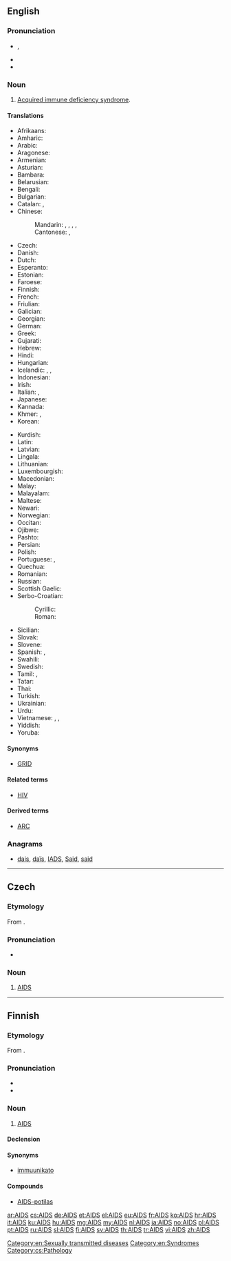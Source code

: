{{also|aids}}
==English==
{{wikipedia}}

===Pronunciation===
* {{IPA|/eɪdz/}}, {{X-SAMPA|/eIdz/}}
* {{audio|En-uk-AIDS.ogg|Audio (UK)}}
* {{homophones|aids|aides|lang=en}}

===Noun===
{{en-noun|-}}

# {{disease|acronym}} [[acquired immune deficiency syndrome#English|Acquired immune deficiency syndrome]].

====Translations====
{{trans-top|acquired immune deficiency syndrome}}
<!--Only acronyms belong in this table! The long forms belong at acquired immune dificiency syndrome.-->
* Afrikaans: {{t-|af|Vigs}}
* Amharic: {{t-|am|ኤድስ|sc=Ethi}}
* Arabic: {{t-|ar|الإيدز|m|tr=al-'iidz}}
* Aragonese: {{t-|an|SIDA|f}}
* Armenian: {{t-|hy|ՁԻԱՀ|tr=JIAH}}
* Asturian: {{t-|ast|SIDA|m}}
* Bambara: {{t-|bm|Sida}}
* Belarusian: {{t-|be|СНІД|m|tr=SNID}}
* Bengali: {{t-|bn|এইডস|tr=eiḑs|sc=Beng}}
* Bulgarian: {{t-|bg|СПИН|m|tr=SPIN}}
* Catalan: {{t-|ca|sida|f}}, {{t-|ca|SIDA|f}}
* Chinese:
*: Mandarin: {{t-|cmn|艾滋病|tr=àizībìng|sc=Hani}}, {{t|cmn|愛滋病|sc=Hani}}, {{t|cmn|爱滋病|tr=àizībìng|sc=Hani}}, {{t|cmn|愛死病|sc=Hani}}, {{t|cmn|爱死病|tr=àisǐbìng|sc=Hani}}
*: Cantonese: {{tø|yue|艾滋病|sc=Hani}}, {{tø|yue|愛滋病|sc=Hani}}
* Czech: {{t+|cs|AIDS}}
* Danish: {{t-|da|aids}}
* Dutch: {{t+|nl|aids|m}}
* Esperanto: {{t+|eo|aidoso}}
* Estonian: {{t+|et|AIDS}}
* Faroese: {{t-|fo|eyðkvæmi|n}}
* Finnish: {{t+|fi|AIDS}}
* French: {{t+|fr|SIDA|m}}
* Friulian: {{tø|fur|AIDS}}
* Galician: {{t+|gl|SIDA|f}}
* Georgian: {{t-|ka|შიდსი|tr=šidsi|sc=Geor}}
* German: {{t+|de|AIDS}}
* Greek: {{t+|el|AIDS|n}}
* Gujarati: {{t-|gu|એડ્સ|sc=Gujr}}
* Hebrew: {{t-|he|איידס|tr=eyds}}
* Hindi: {{t-|hi|एड्स|tr=eḍs|sc=Deva}}
* Hungarian: {{t+|hu|AIDS}}
* Icelandic: {{t+|is|alnæmi|n}}, {{t+|is|eyðni|f}}, {{t-|is|AIDS|n}}
* Indonesian: {{t-|id|AIDS}}
* Irish: {{t-|ga|SEIF}}
* Italian: {{t+|it|SIDA|f}}, {{t+|it|AIDS}}
* Japanese: {{t-|ja|エイズ|tr=eidzu}}
* Kannada: {{t-|kn|ಏಡ್ಸ್|sc=Knda}}
* Khmer: {{t+|km|អេដស៍|tr=ayd|sc=Khmr}}, {{t-|km|ស៊ីដា|tr=sīdā|sc=Khmr}}
* Korean: {{t+|ko|에이즈|tr=eijeu|sc=Hang}}
{{trans-mid}}
* Kurdish: {{t+|ku|AIDS}}
* Latin: {{t-|la|SCDI}}
* Latvian: {{t-|lv|AIDS}}
* Lingala: {{t-|ln|Sida}}
* Lithuanian: {{t-|lt|AIDS}}
* Luxembourgish: {{t-|lb|Aids}}
* Macedonian: {{t-|mk|СИДА|m|tr=SIDA}}
* Malay: {{t-|ms|AIDS}}
* Malayalam: {{t-|ml|എയ്ഡ്സ്|sc=Mlym}}
* Maltese: {{t-|mt|AIDS}}
* Newari: {{tø|new|एड्स}}
* Norwegian: {{t+|no|AIDS}}
* Occitan: {{t-|oc|SIDA|m}}
* Ojibwe: {{tø|oj|majimiskwi-aakoziwin}}
* Pashto: {{t-|ps|اېډز|sc=ps-Arab}}
* Persian: {{t+|fa|ایدز|tr=eydz}}
* Polish: {{t+|pl|AIDS|m}}
* Portuguese: {{t+|pt|SIDA|m|f}}, {{t+|pt|AIDS|f}}
* Quechua: {{t-|qu|UHCW}}
* Romanian: {{t-|ro|SIDA|f}}
* Russian: {{t+|ru|СПИД|m|tr=SPID}}
* Scottish Gaelic: {{t-|gd|galar na seirg|m}}
* Serbo-Croatian:
*: Cyrillic: {{t-|sh|СИДА|sc=Cyrl}}
*: Roman: {{t-|sh|SIDA}}
* Sicilian: {{t-|scn|AIDS}}
* Slovak: {{t-|sk|aids}}
* Slovene: {{t-|sl|aids}}
* Spanish: {{t+|es|SIDA|m}}, {{t+|es|sida|m}}
* Swahili: {{t-|sw|UKIMWI}}
* Swedish: {{t+|sv|aids}}
* Tamil: {{t-|ta|வேட்டை நோய்|tr=vettai nOi}}, {{t-|ta|உடற்தேய்வு நோய்|tr=uDaRthEyvu nOi}}
* Tatar: {{t-|tt|AİDS}}
* Thai: {{t-|th|เอดส์|tr=èt}}
* Turkish: {{t+|tr|AIDS}}
* Ukrainian: {{t-|uk|СНІД|m|tr=SNID}}
* Urdu: {{t-|ur|ایڈس|tr=eḍs|sc=ur-Arab}}
* Vietnamese: {{t+|vi|AIDS}}, {{t-|vi|SIĐA}}, {{t+|vi|SIDA}}
* Yiddish: {{t-|yi|עידס|tr=eids}}
* Yoruba: {{t-|yo|AIDS}}
{{trans-bottom}}

====Synonyms====
* {{sense|obsolete}} [[GRID]]

====Related terms====
* [[HIV]]

====Derived terms====
* [[ARC]]

===Anagrams===
* [[dais#English|dais]], [[daïs#English|daïs]], [[IADS#English|IADS]], [[Said#English|Said]], [[said#English|said]]

[[Category:en:Sexually transmitted diseases]]
[[Category:en:Syndromes]]

----

==Czech==

===Etymology===
From {{etyl|en|cs}} {{term|AIDS|lang=en}}.

===Pronunciation===
* {{audio|Cs-AIDS.ogg|Audio}}

===Noun===
{{cs-noun|g=m}}

# [[#English|AIDS]]

[[Category:cs:Pathology]]

----

==Finnish==

===Etymology===
From {{etyl|en|fi}} {{term|AIDS|lang=en}}.

===Pronunciation===
* {{hyphenation|AIDS}}
* {{IPA|lang=fi|/ˈɑids/}}

===Noun===
{{fi-noun}}

# [[#English|AIDS]]

====Declension====
{{fi-decl-risti|AIDS|i=0}}

====Synonyms====
* [[immuunikato]]

====Compounds====
* [[AIDS-potilas]]

[[ar:AIDS]]
[[cs:AIDS]]
[[de:AIDS]]
[[et:AIDS]]
[[el:AIDS]]
[[eu:AIDS]]
[[fr:AIDS]]
[[ko:AIDS]]
[[hr:AIDS]]
[[it:AIDS]]
[[ku:AIDS]]
[[hu:AIDS]]
[[mg:AIDS]]
[[my:AIDS]]
[[nl:AIDS]]
[[ja:AIDS]]
[[no:AIDS]]
[[pl:AIDS]]
[[pt:AIDS]]
[[ru:AIDS]]
[[sl:AIDS]]
[[fi:AIDS]]
[[sv:AIDS]]
[[th:AIDS]]
[[tr:AIDS]]
[[vi:AIDS]]
[[zh:AIDS]]